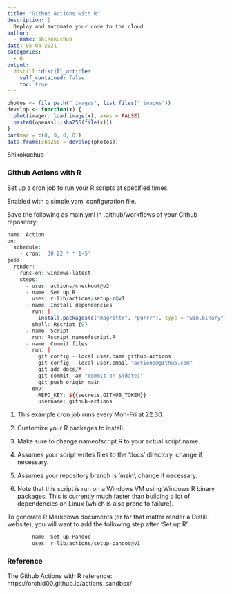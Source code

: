 ```yaml
---
title: "Github Actions with R"
description: |
  Deploy and automate your code to the cloud
author:
  - name: shikokuchuo
date: 05-04-2021
categories:
  - R
output:
  distill::distill_article:
    self_contained: false
    toc: true
---
```


```r

photos <- file.path("_images", list.files("_images"))
develop <- function(x) {
  plot(imager::load.image(x), axes = FALSE)
  paste0(openssl::sha256(file(x)))
}
par(mar = c(0, 0, 0, 0))
data.frame(sha256 = develop(photos))

```
<aside>Shikokuchuo</aside>

### Github Actions with R

Set up a cron job to run your R scripts at specified times.

Enabled with a simple yaml configuration file.

Save the following as main.yml in .github/workflows of your Github repository:

```r
name: Action
on:
  schedule:
    - cron: '30 22 * * 1-5'
jobs:
  render:
    runs-on: windows-latest
    steps:
      - uses: actions/checkout@v2
      - name: Set up R
        uses: r-lib/actions/setup-r@v1
      - name: Install dependencies
        run: |
          install.packages(c("magrittr", "purrr"), type = "win.binary")
        shell: Rscript {0}
      - name: Script
        run: Rscript nameofscript.R
      - name: Commit files
        run: |
          git config --local user.name github-actions
          git config --local user.email "actions@github.com"
          git add docs/*
          git commit -am "commit on $(date)"
          git push origin main
        env:
          REPO_KEY: ${{secrets.GITHUB_TOKEN}}
          username: github-actions
```
<aside>
1. This example cron job runs every Mon-Fri at 22.30.

2. Customize your R packages to install.

3. Make sure to change nameofscript.R to your actual script name.

4. Assumes your script writes files to the 'docs' directory, change if necessary.

5. Assumes your repository branch is 'main', change if necessary.

6. Note that this script is run on a Windows VM using Windows R binary packages. This is currently much faster than building a lot of dependencies on Linux (which is also prone to failure).
</aside>

To generate R Markdown documents (or for that matter render a Distill website), you will want to add the following step after 'Set up R':

```r
      - name: Set up Pandoc
        uses: r-lib/actions/setup-pandoc@v1
```

### Reference

The Github Actions with R reference: <br />
https://orchid00.github.io/actions_sandbox/
